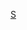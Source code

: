 {{Catnav|頁面分類|人类社会|组织|機構|研究机构}}
{{Catnav|頁面分類|人类社会|知識|学科|数学}}
{{Catnav|頁面分類|人类社会|知識|学术|研究机构}}
{{Catnav|頁面分類|人类社会|文化|学术|研究机构}}
{{Commonscat|Mathematical institutes}}
[[Category:数学研究机构|S]]